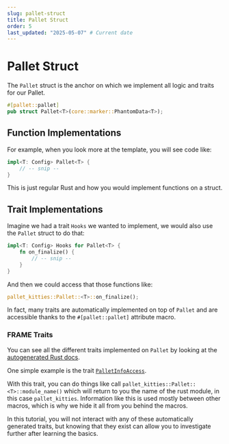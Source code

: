 ```yaml
---
slug: pallet-struct
title: Pallet Struct
order: 5
last_updated: "2025-05-07" # Current date
---
```


# Pallet Struct

The `Pallet` struct is the anchor on which we implement all logic and traits for our Pallet.

```rust
#[pallet::pallet]
pub struct Pallet<T>(core::marker::PhantomData<T>);
```

## Function Implementations

For example, when you look more at the template, you will see code like:

```rust
impl<T: Config> Pallet<T> {
	// -- snip --
}
```

This is just regular Rust and how you would implement functions on a struct.

## Trait Implementations

Imagine we had a trait `Hooks` we wanted to implement, we would also use the `Pallet` struct to do that:

```rust
impl<T: Config> Hooks for Pallet<T> {
	fn on_finalize() {
		// -- snip --
	}
}
```

And then we could access that those functions like:

```rust
pallet_kitties::Pallet::<T>::on_finalize();
```

In fact, many traits are automatically implemented on top of `Pallet` and are accessible thanks to the `#[pallet::pallet]` attribute macro.

### FRAME Traits

You can see all the different traits implemented on `Pallet` by looking at the [autogenerated Rust docs](https://docs.rs/pallet-sudo/latest/pallet_sudo/pallet/struct.Pallet.html#trait-implementations).

One simple example is the trait [`PalletInfoAccess`](https://docs.rs/frame-support/38.0.0/frame_support/traits/trait.PalletInfoAccess.html).

With this trait, you can do things like call `pallet_kitties::Pallet::<T>::module_name()` which will return to you the name of the rust module, in this case `pallet_kitties`. Information like this is used mostly between other macros, which is why we hide it all from you behind the macros.

In this tutorial, you will not interact with any of these automatically generated traits, but knowing that they exist can allow you to investigate further after learning the basics.

